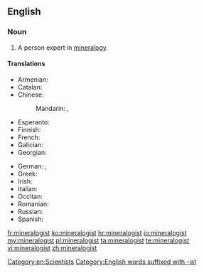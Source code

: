 ==English==

===Noun===
{{en-noun}}

# A person expert in [[mineralogy]].

====Translations====
{{trans-top|expert in mineralogy}}
* Armenian: {{t-|hy|հանքաբան|tr=hank’aban}}
* Catalan: {{t-|ca|mineralogista|m|f}}
* Chinese:
*: Mandarin: {{t-|cmn|礦物學家|sc=Hani}}, {{t-|cmn|矿物学家|tr=kuàngwùxuéjiā|sc=Hani}}
* Esperanto: {{t-|eo|mineralogo}}
* Finnish: {{t-|fi|geologi}}
* French: {{t+|fr|minéralogiste|m|f}}
* Galician: {{t-|gl|mineraloxista|m|f}}
* Georgian: {{t-|ka|მინერალოგი|tr=mineralogi|sc=Geor}}
{{trans-mid}}
* German: {{t|de|Mineraloge|m}}, {{t|de|Mineralogin|f}}
* Greek: {{t+|el|ορυκτολόγος|c|tr=oryktológos}}
* Irish: {{t-|ga|mianreolaí|m}}
* Italian: {{t-|it|mineralogista|m|f}}
* Occitan: {{t-|oc|mineralogista|m|f}}
* Romanian: {{t+|ro|mineralog|m}}
* Russian: {{t+|ru|минералог|m|sc=Cyrl|tr=minerálog|alt=минера́лог}}
* Spanish: {{t-|es|mineralogista|m|f}}
{{trans-bottom}}

[[Category:en:Scientists]]
[[Category:English words suffixed with -ist]]

[[fr:mineralogist]]
[[ko:mineralogist]]
[[hr:mineralogist]]
[[io:mineralogist]]
[[my:mineralogist]]
[[pl:mineralogist]]
[[ta:mineralogist]]
[[te:mineralogist]]
[[vi:mineralogist]]
[[zh:mineralogist]]